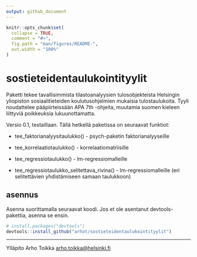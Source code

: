 ```yaml
---
output: github_document
---
```


<!-- README.md is generated from README.Rmd. Please edit that file -->

```r
knitr::opts_chunk$set(
  collapse = TRUE,
  comment = "#>",
  fig.path = "man/figures/README-",
  out.width = "100%"
)
```

# sostieteidentaulukointityylit

<!-- badges: start -->
<!-- badges: end -->
Paketti tekee tavallisimmista tilastoanalyysien tulosobjekteista Helsingin yliopiston sosiaalitieteiden koulutusohjelmien mukaisia tulostaulukoita. Tyyli noudattelee pääpiirteissään APA 7th -ohjeita, muutamia suomen kieleen liittyviä poikkeuksia lukuunottamatta.

Versio 0.1, testaillaan. Tällä hetkellä paketissa on seuraavat funktiot:

* tee_faktorianalyysitaulukko() - psych-paketin faktorianalyyseille

* tee_korrelaatiotaulukko() - korrelaatiomatriisille

* tee_regressiotaulukko() - lm-regressiomalleille

* tee_regressiotaulukko_selitettava_rivina() - lm-regressiomalleille (eri selitettävien yhdistämiseen samaan taulukkoon)

## asennus

Asenna suorittamalla seuraavat koodi. Jos et ole asentanut devtools-pakettia, asenna se ensin.

``` r
# install.packages("devtools")
devtools::install_github("arhot/sostieteidentaulukointityylit")
```

---
Ylläpito Arho Toikka <arho.toikka@helsinki.fi> 

